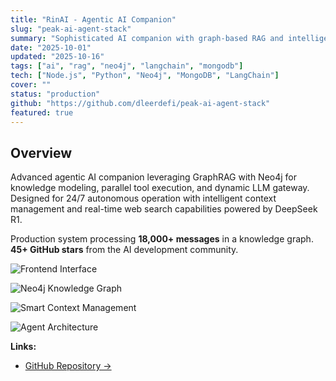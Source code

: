 ```yaml
---
title: "RinAI - Agentic AI Companion"
slug: "peak-ai-agent-stack"
summary: "Sophisticated AI companion with graph-based RAG and intelligent context management"
date: "2025-10-01"
updated: "2025-10-16"
tags: ["ai", "rag", "neo4j", "langchain", "mongodb"]
tech: ["Node.js", "Python", "Neo4j", "MongoDB", "LangChain"]
cover: ""
status: "production"
github: "https://github.com/dleerdefi/peak-ai-agent-stack"
featured: true
---
```


## Overview

Advanced agentic AI companion leveraging GraphRAG with Neo4j for knowledge modeling, parallel tool execution, and dynamic LLM gateway. Designed for 24/7 autonomous operation with intelligent context management and real-time web search capabilities powered by DeepSeek R1.

Production system processing **18,000+ messages** in a knowledge graph. **45+ GitHub stars** from the AI development community.

<div className="image-grid">

![Frontend Interface](/images/projects/peak-ai-agent-stack/frontend-interface.webp)

![Neo4j Knowledge Graph](/images/projects/peak-ai-agent-stack/neo4j-graph.webp)

![Smart Context Management](/images/projects/peak-ai-agent-stack/smart-context.webp)

![Agent Architecture](/images/projects/peak-ai-agent-stack/agent-stack-diagram.webp)

</div>

**Links:**
- [GitHub Repository →](https://github.com/dleerdefi/peak-ai-agent-stack)
